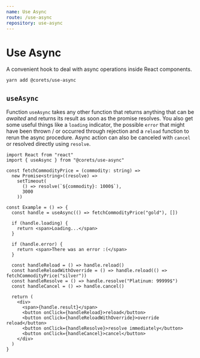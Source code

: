 ```yaml
---
name: Use Async
route: /use-async
repository: use-async
---
```


# Use Async

A convenient hook to deal with async operations inside React components.

```bash
yarn add @corets/use-async
```

## `useAsync`

Function `useAsync` takes any other function that returns anything that can be *awaited* and returns its result as soon as the promise resolves. You also get some useful things like a `loading` indicator, the possible `error` that might have been thrown / or occurred through rejection and a `reload` function to rerun the async procedure. Async action can also be canceled with `cancel` or resolved directly using `resolve`.

```tsx
import React from "react"
import { useAsync } from "@corets/use-async"

const fetchCommodityPrice = (commodity: string) =>
  new Promise<string>((resolve) =>
    setTimeout(
      () => resolve(`${commodity}: 1000$`),
      3000
    ))

const Example = () => {
  const handle = useAsync(() => fetchCommodityPrice("gold"), [])

  if (handle.loading) {
    return <span>Loading...</span>
  }

  if (handle.error) {
    return <span>There was an error :(</span>
  }

  const handleReload = () => handle.reload()
  const handleReloadWithOverride = () => handle.reload(() => fetchCommodityPrice("silver"))
  const handleResolve = () => handle.resolve("Platinum: 99999$")
  const handleCancel = () => handle.cancel()

  return (
    <div>
      <span>{handle.result}</span>
      <button onClick={handleReload}>reload</button>
      <button onClick={handleReloadWithOverride}>override reload</button>
      <button onClick={handleResolve}>resolve immediately</button>
      <button onClick={handleCancel}>cancel</button>
    </div>
  )
}
```
